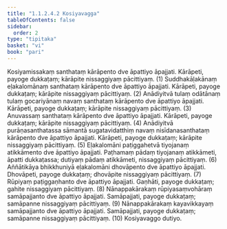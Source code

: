 ```yaml
---
title: "1.1.2.4.2 Kosiyavagga"
tableOfContents: false
sidebar:
  order: 2
type: "tipitaka"
basket: "vi"
book: "pari"
---
```



<DynamicBreadcrumb />

<Division number="163" book="pari">

<Paragraph number="363" book="pari">
Kosiyamissakaṃ santhataṃ kārāpento dve āpattiyo āpajjati. Kārāpeti, payoge dukkaṭaṃ; kārāpite nissaggiyaṃ pācittiyaṃ. (1)
</Paragraph>

<Paragraph number="364" book="pari">
Suddhakāḷakānaṃ eḷakalomānaṃ santhataṃ kārāpento dve āpattiyo āpajjati. Kārāpeti, payoge dukkaṭaṃ; kārāpite nissaggiyaṃ pācittiyaṃ. (2)
</Paragraph>

<Paragraph number="365" book="pari">
Anādiyitvā tulaṃ odātānaṃ tulaṃ gocariyānaṃ navaṃ santhataṃ kārāpento dve āpattiyo āpajjati. Kārāpeti, payoge dukkaṭaṃ; kārāpite nissaggiyaṃ pācittiyaṃ. (3)
</Paragraph>

<Paragraph number="366" book="pari">
Anuvassaṃ santhataṃ kārāpento dve āpattiyo āpajjati. Kārāpeti, payoge dukkaṭaṃ; kārāpite nissaggiyaṃ pācittiyaṃ. (4)
</Paragraph>

<Paragraph number="367" book="pari">
Anādiyitvā purāṇasanthatassa sāmantā sugatavidatthiṃ navaṃ nisīdanasanthataṃ kārāpento dve āpattiyo āpajjati. Kārāpeti, payoge dukkaṭaṃ; kārāpite nissaggiyaṃ pācittiyaṃ. (5)
</Paragraph>

<Paragraph number="368" book="pari">
Eḷakalomāni paṭiggahetvā tiyojanaṃ atikkāmento dve āpattiyo āpajjati. Paṭhamaṃ pādaṃ tiyojanaṃ atikkāmeti, āpatti dukkaṭassa; dutiyaṃ pādaṃ atikkāmeti, nissaggiyaṃ pācittiyaṃ. (6)
</Paragraph>

<Paragraph number="369" book="pari">
Aññātikāya bhikkhuniyā eḷakalomāni dhovāpento dve āpattiyo āpajjati. Dhovāpeti, payoge dukkaṭaṃ; dhovāpite nissaggiyaṃ pācittiyaṃ. (7)
</Paragraph>

<Paragraph number="370" book="pari">
Rūpiyaṃ paṭiggaṇhanto dve āpattiyo āpajjati. Gaṇhāti, payoge dukkaṭaṃ; gahite nissaggiyaṃ pācittiyaṃ. (8)
</Paragraph>

<Paragraph number="371" book="pari">
Nānappakārakaṃ rūpiyasaṃvohāraṃ samāpajjanto dve āpattiyo āpajjati. Samāpajjati, payoge dukkaṭaṃ; samāpanne nissaggiyaṃ pācittiyaṃ. (9)
</Paragraph>

<Paragraph number="372" book="pari">
Nānappakārakaṃ kayavikkayaṃ samāpajjanto dve āpattiyo āpajjati. Samāpajjati, payoge dukkaṭaṃ; samāpanne nissaggiyaṃ pācittiyaṃ. (10)

</Paragraph>
</Division>

<Paragraph number="373" type="center" book="pari">
Kosiyavaggo dutiyo.
</Paragraph>